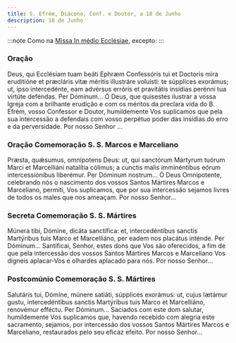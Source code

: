 ```yaml
---
title: S. Efrém, Diácono, Conf. e Doutor, a 18 de Junho
description: 18 de Junho
---
```


:::note
Como na [Missa In médio Ecclésiae](/missal/comum/13doutores), excepto:
:::

### Oração

<div class="side-by-side not-content">
  <span>
    Deus, qui Ecclésiam tuam beáti Ephræm Confessóris tui et Doctoris mira eruditióne et præcláris
    vitæ méritis illustráre voluísti: te súpplices exorámus; ut, ipso intercedénte, eam advérsus
    erróris et pravitátis insídias perénni tua virtúte deféndas. Per Dóminum...
  </span>
  <span>
    Ó Deus, que quisestes ilustrar a vossa Igreja com a brilhante erudição e com os méritos da
    preclara vida do B. Efrém, vosso Confessor e Doutor, humildemente Vos suplicamos que pela sua
    intercessão a defendais com vosso perpétuo poder das insídias do erro e da perversidade. Por
    nosso Senhor ...
  </span>
</div>

### Oração Comemoração S. S. Marcos e Marceliano

<div class="side-by-side not-content">
  <span>
    Præsta, quǽsumus, omnípotens Deus: ut, qui sanctórum Mártyrum tuórum Marci et Marcelliáni
    natalítia cólimus; a cunctis malis imminéntibus eórum intercessiónibus liberémur. Per Dóminum
    nostrum...
  </span>
  <span>
    Ó Deus Omnipotente, celebrando nós o nascimento dos vossos Santos Mártires Marcos e Marceliano,
    permiti, Vos suplicamos, que por sua intercessão sejamos livres de todos os males que nos
    ameaçam. Por nosso Senhor...
  </span>
</div>

### Secreta Comemoração S. S. Mártires

<div class="side-by-side not-content">
  <span>
    Múnera tibi, Dómine, dicáta sanctífica: et, intercedéntibus sanctis Martýribus tuis Marco et
    Marcelliáno, per eadem nos placátus inténde. Per Dóminum...
  </span>
  <span>
    Santificai, Senhor, estes dons que Vos são oferecidos, a fim de que pela intercessão dos vossos
    Santos Mártires Marcos e Marceliano Vos digneis aplacar-Vos e olhardes aplacado para nós. Por
    nosso Senhor...
  </span>
</div>

### Postcomúnio Comemoração S. S. Mártires

<div class="side-by-side not-content">
  <span>
    Salutáris tui, Dómine, múnere satiáti, súpplices exorámus: ut, cujus lætámur gustu,
    intercedéntibus sanctis Martýribus tuis Marco et Marcelliáno, renovémur efféctu. Per Dóminum...
  </span>
  <span>
    Saciados com este dom salutar, humildemente Vos suplicamos que, havendo recebido com alegria
    este sacramento, sejamos, por intercessão dos vossos Santos Mártires Marcos e Marceliano,
    restaurados pelo seu eficaz efeito. Por nosso Senhor...
  </span>
</div>
